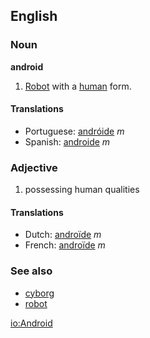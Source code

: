 ==English==
===Noun===
'''android'''

#[[Robot]] with a [[human]] form.

====Translations====
*Portuguese: [[andróide]] ''m''
*Spanish: [[androide]] ''m''

===Adjective===

# possessing human qualities

====Translations====
*Dutch: [[androïde]] ''m''
*French: [[androïde]] ''m''

===See also===
*[[cyborg]]
*[[robot]]

[[io:Android]]